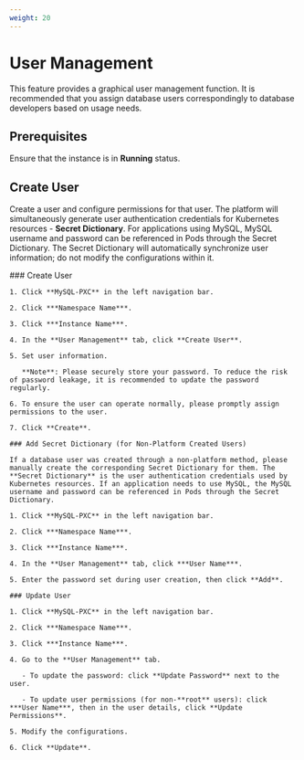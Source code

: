 ```yaml
---
weight: 20
---
```


# User Management

This feature provides a graphical user management function. It is recommended that you assign database users correspondingly to database developers based on usage needs.

## Prerequisites

Ensure that the instance is in **Running** status.

## Create User

Create a user and configure permissions for that user. The platform will simultaneously generate user authentication credentials for Kubernetes resources - **Secret Dictionary**. For applications using MySQL, MySQL username and password can be referenced in Pods through the Secret Dictionary. The Secret Dictionary will automatically synchronize user information; do not modify the configurations within it.

<Tabs>
  <Tab label="Web Console">
    ### Create User

    1. Click **MySQL-PXC** in the left navigation bar.

    2. Click ***Namespace Name***.

    3. Click ***Instance Name***.

    4. In the **User Management** tab, click **Create User**.

    5. Set user information.

       **Note**: Please securely store your password. To reduce the risk of password leakage, it is recommended to update the password regularly.

    6. To ensure the user can operate normally, please promptly assign permissions to the user.

    7. Click **Create**.

    ### Add Secret Dictionary (for Non-Platform Created Users)

    If a database user was created through a non-platform method, please manually create the corresponding Secret Dictionary for them. The **Secret Dictionary** is the user authentication credentials used by Kubernetes resources. If an application needs to use MySQL, the MySQL username and password can be referenced in Pods through the Secret Dictionary.

    1. Click **MySQL-PXC** in the left navigation bar.

    2. Click ***Namespace Name***.

    3. Click ***Instance Name***.

    4. In the **User Management** tab, click ***User Name***.

    5. Enter the password set during user creation, then click **Add**.

    ### Update User

    1. Click **MySQL-PXC** in the left navigation bar.

    2. Click ***Namespace Name***.

    3. Click ***Instance Name***.

    4. Go to the **User Management** tab.

       - To update the password: click **Update Password** next to the user.

       - To update user permissions (for non-**root** users): click ***User Name***, then in the user details, click **Update Permissions**.

    5. Modify the configurations.

    6. Click **Update**.
  </Tab>
</Tabs>
